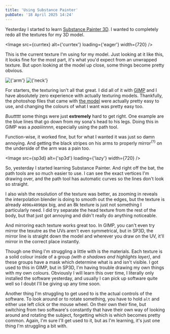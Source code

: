 ```yaml
---
title: 'Using Substance Painter'
pubDate: '18 April 2025 14:24'
---
```



Yesterday I started to learn [Substance Painter 3D](https://www.adobe.com/uk/products/substance3d/apps/painter.html).
I wanted to completely redo all the textures for my 3D model.

<Image
  src={currtex} alt={'currtex'}
  loading={'eager'} width={720}
/>

This is the current texture I'm using for my model. Just looking at it like this, it looks fine for the most part, it's what you'd expect from an unwrapped texture.
But upon looking at the model up close, some things become pretty obvious.

<div class='gap'/>

<div class='two img'>
  <Image src={arm} alt={'arm'} loading={'lazy'} />
  <Image src={neck} alt={'neck'} loading={'lazy'} />
</div>

For starters, the texturing isn't all that great. I did all of it with [GIMP](https://gimp.org) and I have absolutely zero experience with actually texturing models. Thankfully, the photoshop files that came with [the model](https://juliawinterpaw.gumroad.com/l/canine) were actually pretty easy to use, and changing the colours of what I want was pretty easy too.

*Buuttttt* some things were just **extremely** hard to get right. One example are the blue lines that go down from my sona's head to his legs. Doing this in GIMP was a *paaiiinnnn*, especially using the path tool.

Function-wise, it worked fine, but for what I wanted it was just so damn annoying. And getting the black stripes on his arms to properly mirror<sup>(?)</sup> on the underside of the arm was a pain too.

<div class='gap'/>

<Image
  src={sp3d} alt={'sp3d'}
  loading={'lazy'} width={720}
/>

So, yesterday I started learning Substance Painter. And right off the bat, the path tools are so much easier to use. I can see the exact vertices I'm drawing over, and the path tool has automatic curves so the lines don't look so straight.

I also wish the resolution of the texture was better, as zooming in reveals the interpolation blender is doing to smooth out the edges, but the texture is already `4096x4096`px big, and an 8k texture is just not something I particularly need. I did try separate the head texture from the rest of the body, but that just got annoying and didn't really do anything noticeable.

And mirroring each texture works great too. In GIMP, you can't even try mirror the texutre as the UVs aren't even symmetrical, but in SP3D, the mirror line is straight down the model and wherever you draw on the UV, it'll mirror in the correct place instantly.

Though one thing I'm struggling a little with is the materials. Each texture is a solid colour inside of a group *(with a shadows and highlights layer)*, and these groups have a mask which determine what is and isn't visible. I got used to this in GIMP, but in SP3D, I'm having trouble drawing my own things with my own colours. Obviously I will learn this over time, I literally only installed the software yesterday, and usually I can pick up software quite well so I doubt I'll be giving up any time soon.

Another thing I'm struggling to get used to is the actual controls of the software. To look around or to rotate something, you have to hold `alt` and either use left click or the mouse wheel. On their own their fine, but switching from two software's constantly that have their own way of looking around and rotating the subject, forgetting which is which becomes pretty common. Again, I'm sure I'll get used to it, but as I'm learning, it's just one thing I'm struggling a bit with.